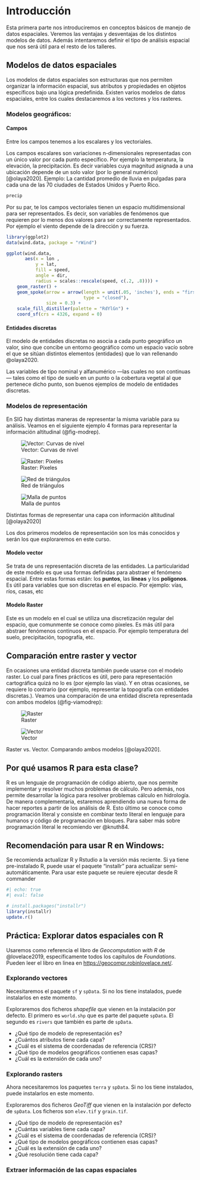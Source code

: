 # Introducción

Esta primera parte nos introduciremos en conceptos básicos de manejo de datos espaciales. Veremos las ventajas y desventajas de los distintos modelos de datos. Además intentaremos definir el tipo de análisis espacial que nos será útil para el resto de los talleres.

## Modelos de datos espaciales

Los modelos de datos espaciales son estructuras que nos permiten organizar la información espacial, sus atributos y propiedades en objetos específicos bajo una lógica predefinida. Existen varios modelos de datos espaciales, entre los cuales destacaremos a los vectores y los rasteres.

### Modelos geográficos:

#### Campos

Entre los campos tenemos a los escalares y los vectoriales.

Los campos escalares son variaciones n-dimensionales representadas con un único valor por cada punto específico. Por ejemplo la temperatura, la elevación, la precipitación. Es decir variables cuya magnitud asignada a una ubicación depende de un solo valor (por lo general numérico) [@olaya2020]. Ejemplo: La cantidad promedio de lluvia en pulgadas para cada una de las 70 ciudades de Estados Unidos y Puerto Rico.

```r
precip
```

Por su par, te los campos vectoriales tienen un espacio multidimensional para ser representados. Es decir, son variables de fenómenos que requieren por lo menos dos valores para ser correctamente representados. Por ejemplo el viento depende de la dirección y su fuerza.

```r
library(ggplot2)
data(wind.data, package = "rWind")

ggplot(wind.data, 
       aes(x = lon , 
           y = lat, 
           fill = speed, 
           angle = dir, 
           radius = scales::rescale(speed, c(.2, .8)))) +
    geom_raster() +
    geom_spoke(arrow = arrow(length = unit(.05, 'inches'), ends = "first", 
                             type = "closed"),
               size = 0.3) + 
    scale_fill_distiller(palette = "RdYlGn") + 
    coord_sf(crs = 4326, expand = 0)

```

#### Entidades discretas

El modelo de entidades discretas no asocia a cada punto geográfico un valor, sino que concibe un entorno geográfico como un espacio vacío sobre el que se sitúan distintos elementos (entidades) que lo van rellenando @olaya2020.

Las variables de tipo nominal y alfanumérico ---las cuales no son continuas--- tales como el tipo de suelo en un punto o la cobertura vegetal al que pertenece dicho punto, son buenos ejemplos de modelo de entidades discretas.

### Modelos de representación

En SIG hay distintas maneras de representar la misma variable para su análisis. Veamos en el siguiente ejemplo 4 formas para representar la información altitudinal (@fig-modrep).

::: {#fig-modrep layout-ncol="2"}
![Vector: Curvas de nivel](img/modelos_representacion_a.png){#fig-vector}

![Raster: Pixeles](img/modelos_representacion_b.png){#fig-raster}

![Red de triángulos](img/modelos_representacion_c.png){#fig-tin}

![Malla de puntos](img/modelos_representacion_d.png){#fig-malla}

Distintas formas de representar una capa con información altitudinal [@olaya2020]
:::

Los dos primeros modelos de representación son los más conocidos y serán los que exploraremos en este curso.

#### Modelo vector

Se trata de uns representación discreta de las entidades. La particularidad de este modelo es que usa formas definidas para abstraer el fenómeno espacial. Entre estas formas están: los **puntos**, las **líneas** y los **polígonos**. Es útil para variables que son discretas en el espacio. Por ejemplo: vías, ríos, casas, etc

#### Modelo Raster

Este es un modelo en el cual se utiliza una discretización regular del espacio, que comunmente se conoce como pixeles. Es más útil para abstraer fenómenos continuos en el espacio. Por ejemplo temperatura del suelo, precipitación, topografía, etc.

::: callout-tip
## Comparación entre raster y vector

En ocasiones una entidad discreta también puede usarse con el modelo raster. Lo cual para fines prácticos es útil, pero para representación cartográfica quizá no lo es (por ejemplo las vías). Y en otras ocasiones, se requiere lo contrario (por ejemplo, representar la topografía con entidades discretas.). Veamos una comparación de una entidad discreta representada con ambos modelos (@fig-viamodrep):
:::

::: {#fig-viamodrep layout-ncol="2"}
![Raster](img/vias_modelos_representacion_a.png){#fig-viasraster}

![Vector](img/vias_modelos_representacion_b.png){#fig-viasvector}

Raster vs. Vector. Comparando ambos modelos [@olaya2020].
:::

## Por qué usamos R para esta clase?

R es un lenguaje de programación de código abierto, que nos permite implementar y resolver muchos problemas de cálculo. Pero además, nos permite desarrollar la lógica para resolver problemas cálculo en hidrología. De manera complementaria, estaremos aprendiendo una nueva forma de hacer reportes a partir de los análisis de R. Esto último se conoce como programación literal y consiste en combinar texto literal en lenguaje para humanos y código de programación en bloques. Para saber más sobre programación literal le recomiendo ver @knuth84.

## Recomendación para usar R en Windows:

Se recomienda actualizar R y Rstudio a la versión más reciente. Si ya tiene pre-instalado R, puede usar  el paquete "installr" para actualizar semi-automáticamente. Para usar este paquete se reuiere ejecutar desde R commander

```r
#| echo: true
#| eval: false

# install.packages("installr")
library(installr) 
update.r()
```


## Práctica: Explorar datos espaciales con R

Usaremos como referencia el libro de *Geocomputation with R* de @lovelace2019, específicamente todos los capítulos de *Foundations*. Pueden leer el libro en linea en [https://geocompr.robinlovelace.net/](https://geocompr.robinlovelace.net/){target="_blank"}. 

### Explorando vectores

Necesitaremos el paquete `sf` y `spData`. Si no los tiene instalados, puede instalarlos en este momento.

Exploraremos dos ficheros _shapefile_ que vienen en la instalación por defecto. El primero es `world.shp` que es parte del paquete `spData`. El segundo es `rivers` que también es parte de `spData`. 

- ¿Qué tipo de modelo de representación es?
- ¿Cuántos atributos tiene cada capa?
- ¿Cuál es el sistema de coordenadas de referencia (CRS)?
- ¿Qué tipo de modelos geográficos contienen esas capas?
- ¿Cuál es la extensión de cada uno?

### Explorando rasters

Ahora necesitaremos los paquetes `terra` y `spData`. Si no los tiene instalados, puede instalarlos en este momento.

Exploraremos dos ficheros _GeoTiff_ que vienen en la instalación por defecto de `spData`. Los ficheros son `elev.tif` y `grain.tif`. 

- ¿Qué tipo de modelo de representación es?
- ¿Cuántas variables tiene cada capa?
- ¿Cuál es el sistema de coordenadas de referencia (CRS)?
- ¿Qué tipo de modelos geográficos contienen esas capas?
- ¿Cuál es la extensión de cada uno?
- ¿Qué resolución tiene cada capa?

### Extraer información de las capas espaciales

